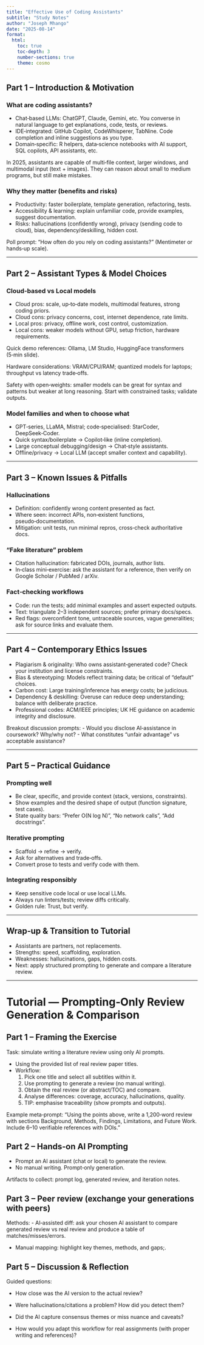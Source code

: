```yaml
---
title: "Effective Use of Coding Assistants"
subtitle: "Study Notes"
author: "Joseph Mhango"
date: "2025-08-14"
format:
  html:
    toc: true
    toc-depth: 3
    number-sections: true
    theme: cosmo
---
```


## Part 1 – Introduction & Motivation

### What are coding assistants?

- Chat‑based LLMs: ChatGPT, Claude, Gemini, etc. You converse in natural language to get explanations, code, tests, or reviews.
- IDE‑integrated: GitHub Copilot, CodeWhisperer, TabNine. Code completion and inline suggestions as you type.
- Domain‑specific: R helpers, data‑science notebooks with AI support, SQL copilots, API assistants, etc.

::: callout-note
In 2025, assistants are capable of multi‑file context, larger windows, and multimodal input (text + images). They can reason about small to medium programs, but still make mistakes.
:::

### Why they matter (benefits and risks)

- Productivity: faster boilerplate, template generation, refactoring, tests.
- Accessibility & learning: explain unfamiliar code, provide examples, suggest documentation.
- Risks: hallucinations (confidently wrong), privacy (sending code to cloud), bias, dependency/deskilling, hidden cost.

Poll prompt: “How often do you rely on coding assistants?” (Mentimeter or hands‑up scale).

---

## Part 2 – Assistant Types & Model Choices

### Cloud‑based vs Local models

- Cloud pros: scale, up‑to‑date models, multimodal features, strong coding priors.
- Cloud cons: privacy concerns, cost, internet dependence, rate limits.
- Local pros: privacy, offline work, cost control, customization.
- Local cons: weaker models without GPU, setup friction, hardware requirements.

Quick demo references: Ollama, LM Studio, HuggingFace transformers (5‑min slide).

Hardware considerations: VRAM/CPU/RAM; quantized models for laptops; throughput vs latency trade‑offs.

::: callout-tip
Safety with open‑weights: smaller models can be great for syntax and patterns but weaker at long reasoning. Start with constrained tasks; validate outputs.
:::

### Model families and when to choose what

- GPT‑series, LLaMA, Mistral; code‑specialised: StarCoder, DeepSeek‑Coder.
- Quick syntax/boilerplate → Copilot‑like (inline completion).
- Large conceptual debugging/design → Chat‑style assistants.
- Offline/privacy → Local LLM (accept smaller context and capability).

---

## Part 3 – Known Issues & Pitfalls

### Hallucinations

- Definition: confidently wrong content presented as fact.
- Where seen: incorrect APIs, non‑existent functions, pseudo‑documentation.
- Mitigation: unit tests, run minimal repros, cross‑check authoritative docs.

### “Fake literature” problem

- Citation hallucination: fabricated DOIs, journals, author lists.
- In‑class mini‑exercise: ask the assistant for a reference, then verify on Google Scholar / PubMed / arXiv.

### Fact‑checking workflows

- Code: run the tests; add minimal examples and assert expected outputs.
- Text: triangulate 2–3 independent sources; prefer primary docs/specs.
- Red flags: overconfident tone, untraceable sources, vague generalities; ask for source links and evaluate them.

---

## Part 4 – Contemporary Ethics Issues

- Plagiarism & originality: Who owns assistant‑generated code? Check your institution and license constraints.
- Bias & stereotyping: Models reflect training data; be critical of “default” choices.
- Carbon cost: Large training/inference has energy costs; be judicious.
- Dependency & deskilling: Overuse can reduce deep understanding; balance with deliberate practice.
- Professional codes: ACM/IEEE principles; UK HE guidance on academic integrity and disclosure.

Breakout discussion prompts:
- Would you disclose AI‑assistance in coursework? Why/why not?
- What constitutes “unfair advantage” vs acceptable assistance?

---

## Part 5 – Practical Guidance

### Prompting well

- Be clear, specific, and provide context (stack, versions, constraints).
- Show examples and the desired shape of output (function signature, test cases).
- State quality bars: “Prefer O(N log N)”, “No network calls”, “Add docstrings”.

### Iterative prompting

- Scaffold → refine → verify.
- Ask for alternatives and trade‑offs.
- Convert prose to tests and verify code with them.

### Integrating responsibly

- Keep sensitive code local or use local LLMs.
- Always run linters/tests; review diffs critically.
- Golden rule: Trust, but verify.

---

## Wrap‑up & Transition to Tutorial

- Assistants are partners, not replacements.
- Strengths: speed, scaffolding, exploration.
- Weaknesses: hallucinations, gaps, hidden costs.
- Next: apply structured prompting to generate and compare a literature review.

---

# Tutorial — Prompting‑Only Review Generation & Comparison

## Part 1 – Framing the Exercise

Task: simulate writing a literature review using only AI prompts.

- Using the provided list of real review paper titles.
- Workflow:
  1) Pick one title and select all subtitles within it.
  2) Use prompting to generate a review (no manual writing).
  3) Obtain the real review (or abstract/TOC) and compare.
  4) Analyse differences: coverage, accuracy, hallucinations, quality.
  5) TIP: emphasise traceability (show prompts and outputs).


::: callout-tip
Example meta‑prompt: “Using the points above, write a 1,200‑word review with sections Background, Methods, Findings, Limitations, and Future Work. Include 6–10 verifiable references with DOIs.”
:::

## Part 2 – Hands‑on AI Prompting

- Prompt an AI assistant (chat or local) to generate the review.
- No manual writing. Prompt‑only generation.

Artifacts to collect: prompt log, generated review, and iteration notes.

## Part 3 – Peer review (exchange your generations with peers)

Methods:
- AI‑assisted diff: ask your chosen AI assistant to compare generated review vs real review and produce a table of matches/misses/errors.

- Manual mapping: highlight key themes, methods, and gaps;.


## Part 5 – Discussion & Reflection

Guided questions:

- How close was the AI version to the actual review?

- Were hallucinations/citations a problem? How did you detect them?

- Did the AI capture consensus themes or miss nuance and caveats?

- How would you adapt this workflow for real assignments (with proper writing and references)?

